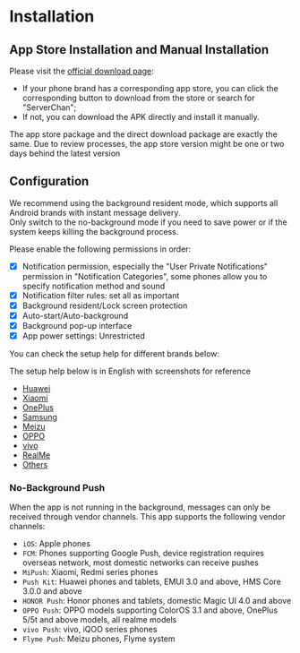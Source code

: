 
# Installation

## App Store Installation and Manual Installation

Please visit the [official download page](https://sc3.ft07.com/client):
- If your phone brand has a corresponding app store, you can click the corresponding button to download from the store or search for "ServerChan";
- If not, you can download the APK directly and install it manually.

<Callout>
The app store package and the direct download package are exactly the same. Due to review processes, the app store version might be one or two days behind the latest version
</Callout>

## Configuration

<Callout type="info">
We recommend using the background resident mode, which supports all Android brands with instant message delivery.
<br/>Only switch to the no-background mode if you need to save power or if the system keeps killing the background process.
</Callout>


Please enable the following permissions in order:

- [x] Notification permission, especially the "User Private Notifications" permission in "Notification Categories", some phones allow you to specify notification method and sound
- [x] Notification filter rules: set all as important
- [x] Background resident/Lock screen protection
- [x] Auto-start/Auto-background
- [x] Background pop-up interface
- [x] App power settings: Unrestricted

You can check the setup help for different brands below:

<Callout>
The setup help below is in English with screenshots for reference
</Callout>

- [Huawei](https://dontkillmyapp.com/huawei)
- [Xiaomi](https://dontkillmyapp.com/xiaomi)
- [OnePlus](https://dontkillmyapp.com/oneplus)
- [Samsung](https://dontkillmyapp.com/samsung)
- [Meizu](https://dontkillmyapp.com/meizu)
- [OPPO](https://dontkillmyapp.com/oppo)
- [vivo](https://dontkillmyapp.com/vivo)
- [RealMe](https://dontkillmyapp.com/realme)
- [Others](https://dontkillmyapp.com/general)


### No-Background Push

When the app is not running in the background, messages can only be received through vendor channels. This app supports the following vendor channels:

- `iOS`: Apple phones
- `FCM`: Phones supporting Google Push, device registration requires overseas network, most domestic networks can receive pushes
- `MiPush`: Xiaomi, Redmi series phones
- `Push Kit`: Huawei phones and tablets, EMUI 3.0 and above, HMS Core 3.0.0 and above
- `HONOR Push`: Honor phones and tablets, domestic Magic UI 4.0 and above
- `OPPO Push`: OPPO models supporting ColorOS 3.1 and above, OnePlus 5/5t and above models, all realme models
- `vivo Push`: vivo, iQOO series phones
- `Flyme Push`: Meizu phones, Flyme system 